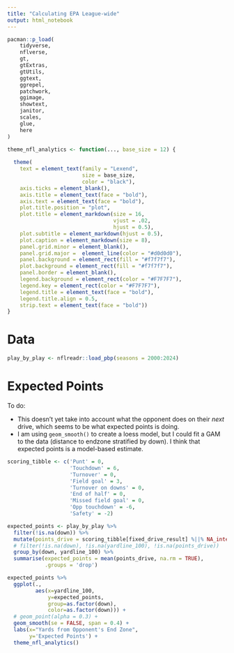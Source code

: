 ```yaml
---
title: "Calculating EPA League-wide"
output: html_notebook
---
```


```r
pacman::p_load(
    tidyverse,
    nflverse,
    gt,
    gtExtras,
    gtUtils,
    ggtext,
    ggrepel,
    patchwork,
    ggimage,
    showtext,
    janitor,
    scales,
    glue,
    here
)    
```

```r
theme_nfl_analytics <- function(..., base_size = 12) {
  
  theme(
    text = element_text(family = "Lexend",
                        size = base_size,
                        color = "black"),
    axis.ticks = element_blank(),
    axis.title = element_text(face = "bold"),
    axis.text = element_text(face = "bold"),
    plot.title.position = "plot",
    plot.title = element_markdown(size = 16,
                                  vjust = .02,
                                  hjust = 0.5),
    plot.subtitle = element_markdown(hjust = 0.5),
    plot.caption = element_markdown(size = 8),
    panel.grid.minor = element_blank(),
    panel.grid.major =  element_line(color = "#d0d0d0"),
    panel.background = element_rect(fill = "#f7f7f7"),
    plot.background = element_rect(fill = "#f7f7f7"),
    panel.border = element_blank(),
    legend.background = element_rect(color = "#F7F7F7"),
    legend.key = element_rect(color = "#F7F7F7"),
    legend.title = element_text(face = "bold"),
    legend.title.align = 0.5,
    strip.text = element_text(face = "bold"))
}
```

# Data

```r
play_by_play <- nflreadr::load_pbp(seasons = 2000:2024)
```

# Expected Points

To do:

*  This doesn't yet take into account what the opponent does on their *next* drive, which seems to be what expected points is doing.
*  I am using `geom_smooth()` to create a loess model, but I could fit a GAM to the data (distance to endzone stratified by down). I think that expected points is a model-based estimate.

```r
scoring_tibble <- c('Punt' = 0,
                    'Touchdown' = 6,
                    'Turnover' = 0,
                    'Field goal' = 3,
                    'Turnover on downs' = 0,
                    'End of half' = 0,
                    'Missed field goal' = 0,
                    'Opp touchdown' = -6,
                    'Safety' = -2)
```


```r
expected_points <- play_by_play %>% 
  filter(!is.na(down)) %>%
  mutate(points_drive = scoring_tibble[fixed_drive_result] %||% NA_integer_) %>% 
  # filter(!is.na(down), !is.na(yardline_100), !is.na(points_drive))
  group_by(down, yardline_100) %>% 
  summarise(expected_points = mean(points_drive, na.rm = TRUE),
            .groups = 'drop')
```

```r
expected_points %>% 
  ggplot(.,
         aes(x=yardline_100,
             y=expected_points,
             group=as.factor(down),
             color=as.factor(down))) +
  # geom_point(alpha = 0.3) +
  geom_smooth(se = FALSE, span = 0.4) + 
  labs(x="Yards from Opponent's End Zone",
       y='Expected Points') + 
  theme_nfl_analytics()
```


